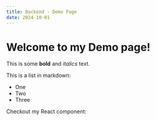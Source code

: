 ```yaml
---
title: Backend - Demo Page
date: 2024-10-01
---
```


# Welcome to my Demo page!

This is some **bold** and _italics_ text.

This is a list in markdown:

- One
- Two
- Three

Checkout my React component:
